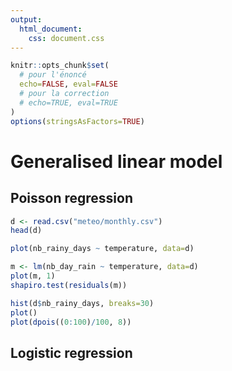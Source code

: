 ```yaml
---
output: 
  html_document: 
    css: document.css
---
```

```r
knitr::opts_chunk$set(
  # pour l'énoncé
  echo=FALSE, eval=FALSE
  # pour la correction
  # echo=TRUE, eval=TRUE
)
options(stringsAsFactors=TRUE)
```

# Generalised linear model

## Poisson regression

```r
d <- read.csv("meteo/monthly.csv")
head(d)

plot(nb_rainy_days ~ temperature, data=d)

m <- lm(nb_day_rain ~ temperature, data=d)
plot(m, 1)
shapiro.test(residuals(m))

hist(d$nb_rainy_days, breaks=30)
plot()
plot(dpois((0:100)/100, 8))

```


## Logistic regression

```r

```

